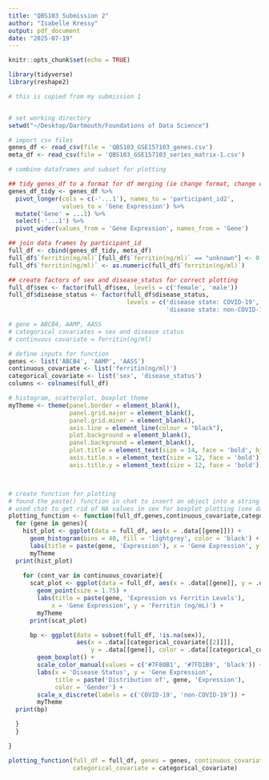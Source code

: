 ```yaml
---
title: "QBS103 Submission 2"
author: "Isabelle Kressy"
output: pdf_document
date: "2025-07-19"
---
```


```r
knitr::opts_chunk$set(echo = TRUE)
```

```r

library(tidyverse)
library(reshape2)

```

```r

# this is copied from my submission 1


# set working directory
setwd("~/Desktop/Dartmouth/Foundations of Data Science")

# import csv files
genes_df <- read_csv(file = 'QBS103_GSE157103_genes.csv')
meta_df <- read_csv(file = 'QBS103_GSE157103_series_matrix-1.csv')

# combine dataframes and subset for plotting

## tidy genes_df to a format for df merging (ie change format, change column names)
genes_df_tidy <- genes_df %>%
  pivot_longer(cols = c(-'...1'), names_to = 'participant_id2', 
               values_to = 'Gene Expression') %>%
  mutate('Gene' = ...1) %>%
  select(-'...1') %>%
  pivot_wider(values_from = 'Gene Expression', names_from = 'Gene')

## join data frames by participant_id
full_df <- cbind(genes_df_tidy, meta_df) 
full_df$`ferritin(ng/ml)`[full_df$`ferritin(ng/ml)` == "unknown"] <- 0
full_df$`ferritin(ng/ml)` <- as.numeric(full_df$`ferritin(ng/ml)`)

## create factors of sex and disease_status for correct plotting
full_df$sex <- factor(full_df$sex, levels = c('female', 'male'))
full_df$disease_status <- factor(full_df$disease_status, 
                                 levels = c('disease state: COVID-19', 
                                            'disease state: non-COVID-19'))

# gene = ABCB4, AAMP, AASS
# categorical covariates = sex and disease status
# continuous covariate = ferritin(ng/ml)


```


```r

# define inputs for function
genes <- list('ABCB4', 'AAMP', 'AASS')
continuous_covariate <- list('ferritin(ng/ml)')
categorical_covariate <- list('sex', 'disease_status')
columns <- colnames(full_df)

# histogram, scatterplot, boxplot theme
myTheme <- theme(panel.border = element_blank(), 
                 panel.grid.major = element_blank(),
                 panel.grid.minor = element_blank(), 
                 axis.line = element_line(colour = "black"),
                 plot.background = element_blank(),
                 panel.background = element_blank(),
                 plot.title = element_text(size = 14, face = 'bold', hjust = 0.5),
                 axis.title.x = element_text(size = 12, face = 'bold'),
                 axis.title.y = element_text(size = 12, face = 'bold'))



# create function for plotting
# found the paste() function in chat to insert an object into a string
# used chat to get rid of NA values in sex for boxplot plotting (see data = ... part)
plotting_function <- function(full_df,genes,continuous_covariate,categorical_covariate){
  for (gene in genes){
    hist_plot <- ggplot(data = full_df, aes(x = .data[[gene]])) +
      geom_histogram(bins = 40, fill = 'lightgrey', color = 'black') +
      labs(title = paste(gene, 'Expression'), x = 'Gene Expression', y = 'Frequency') +
      myTheme
  print(hist_plot)
  
    for (cont_var in continuous_covariate){
      scat_plot <- ggplot(data = full_df, aes(x = .data[[gene]], y = .data[[cont_var]])) +
        geom_point(size = 1.75) +
        labs(title = paste(gene, 'Expression vs Ferritin Levels'), 
            x = 'Gene Expression', y = 'Ferritin (ng/mL)') +
        myTheme
      print(scat_plot)

      bp <- ggplot(data = subset(full_df, !is.na(sex)), 
                   aes(x = .data[[categorical_covariate[[2]]]],
                       y = .data[[gene]], color = .data[[categorical_covariate[[1]]]])) +
        geom_boxplot() + 
        scale_color_manual(values = c('#7F80B1', '#7FD1B9', 'black')) +
        labs(x = 'Disease Status', y = 'Gene Expression', 
             title = paste('Distribution of', gene, 'Expression'),
             color = 'Gender') + 
        scale_x_discrete(labels = c('COVID-19', 'non-COVID-19')) + 
        myTheme
  print(bp)

  }
  }

}

plotting_function(full_df = full_df, genes = genes, continuous_covariate = continuous_covariate, 
                  categorical_covariate = categorical_covariate)


```


